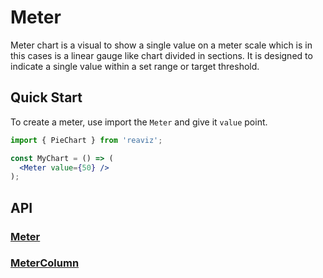 # Meter

Meter chart is a visual to show a single value on a meter scale which is in this cases is a linear gauge like chart divided in sections.
It is designed to indicate a single value within a set range or target threshold.

## Quick Start
To create a meter, use import the `Meter` and give it `value` point.

```jsx
import { PieChart } from 'reaviz';

const MyChart = () => (
  <Meter value={50} />
);
```

## API
### [Meter](https://github.com/reaviz/reaviz/blob/master/src/Meter/Meter.tsx)

### [MeterColumn](https://github.com/reaviz/reaviz/blob/master/src/Meter/MeterColumn.tsx)
